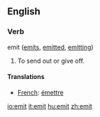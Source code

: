 ==English==

===Verb===
;emit  ([[emits]], [[emitted]], [[emitting]])
#To send out or give off.

====Translations====
*[[French]]: [[émettre]]

[[io:emit]]
[[it:emit]]
[[hu:emit]]
[[zh:emit]]